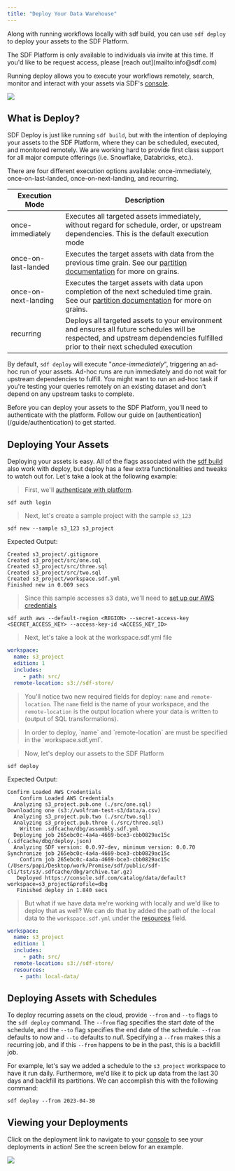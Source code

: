 ```yaml
---
title: "Deploy Your Data Warehouse"
---
```


Along with running workflows locally with sdf build, you can use `sdf deploy` to deploy your assets to the SDF Platform.

<Note>
The SDF Platform is only available to individuals via invite at this time. If you'd like to be request access, please [reach out](mailto:info@sdf.com)
</Note>

Running deploy allows you to execute your workflows remotely, search, monitor and interact with your assets via SDF's [console](https://console.sdf.xyz).

<img src="https://uploads-ssl.webflow.com/6420e53ce6ce55294b114432/642376dbe407e0510fab14fc_Screenshot%202023-03-28%20at%204.22.58%20PM.png" />

## What is Deploy?

SDF Deploy is just like running `sdf build`, but with the intention of deploying your assets to the SDF Platform, where they can be scheduled, executed, and monitored remotely. We are working hard to provide first class support for all major compute offerings (i.e. Snowflake, Databricks, etc.).

There are four different execution options available: once-immediately, once-on-last-landed, once-on-next-landing, and recurring.

| Execution Mode | Description |
| --- | --- |
| once-immediately | Executes all targeted assets immediately, without regard for schedule, order, or upstream dependencies. This is the default execution mode |
| once-on-last-landed | Executes the target assets with data from the previous time grain. See our [partition documentation](/guide/schedules#terminology) for more on grains. |
| once-on-next-landing | Executes the target assets with data upon completion of the next scheduled time grain. See our [partition documentation](/guide/schedules#terminology) for more on grains. |
| recurring | Deploys all targeted assets to your environment and ensures all future schedules will be respected, and upstream dependencies fulfilled prior to their next scheduled execution |

By default, `sdf deploy` will execute "*once-immediately*", triggering an ad-hoc run of your assets. Ad-hoc runs are run immediately and do not wait for upstream dependencies to fulfill. You might want to run an ad-hoc task if you're testing your queries remotely on an existing dataset and don't depend on any upstream tasks to complete.

<Info>
Before you can deploy your assets to the SDF Platform, you'll need to authenticate with the platform. Follow our guide on [authentication](/guide/authentication) to get started.
</Info>

## Deploying Your Assets

Deploying your assets is easy. All of the flags associated with the [sdf build](/reference/sdf-cli#sdf-build) also work with deploy, but deploy has a few extra functionalities and tweaks to watch out for. Let's take a look at the following example:

> First, we'll [authenticate with platform](/guide/authentication).
```shell
sdf auth login
```

> Next, let's create a sample project with the sample `s3_123`
```shell
sdf new --sample s3_123 s3_project
```
Expected Output:
```text
Created s3_project/.gitignore
Created s3_project/src/one.sql
Created s3_project/src/three.sql
Created s3_project/src/two.sql
Created s3_project/workspace.sdf.yml
Finished new in 0.009 secs
```

> Since this sample accesses s3 data, we'll need to [set up our AWS credentials](authentication#aws-access)
```shell
sdf auth aws --default-region <REGION> --secret-access-key <SECRET_ACCESS_KEY> --access-key-id <ACCESS_KEY_ID>
```

> Next, let's take a look at the workspace.sdf.yml file
```yaml
workspace:
  name: s3_project
  edition: 1
  includes:
     - path: src/
  remote-location: s3://sdf-store/
```
> You'll notice two new required fields for deploy: `name` and `remote-location`. The `name` field is the name of your workspace, and the `remote-location` is the output location where your data is written to (output of SQL transformations).

><Info>
>In order to deploy, `name` and `remote-location` are must be specified in the `workspace.sdf.yml`.
></Info>


> Now, let's deploy our assets to the SDF Platform
```shell
sdf deploy
```
Expected Output:
```text
Confirm Loaded AWS Credentials
    Confirm Loaded AWS Credentials
  Analyzing s3_project.pub.one (./src/one.sql)
Downloading one (s3://wolfram-test-s3/data/a.csv)
  Analyzing s3_project.pub.two (./src/two.sql)
  Analyzing s3_project.pub.three (./src/three.sql)
    Written .sdfcache/dbg/assembly.sdf.yml
  Deploying job 265ebc0c-4a4a-4669-bce3-cbb0829ac15c (.sdfcache/dbg/deploy.json)
  Analyzing SDF version: 0.0.97-dev, minimum version: 0.0.70
Synchronize job 265ebc0c-4a4a-4669-bce3-cbb0829ac15c
    Confirm job 265ebc0c-4a4a-4669-bce3-cbb0829ac15c (/Users/papi/Desktop/work/Promise/sdf/public/sdf-cli/tst/s3/.sdfcache/dbg/archive.tar.gz)
   Deployed https://console.sdf.com/catalog/data/default?workspace=s3_project&profile=dbg
   Finished deploy in 1.840 secs
```

> But what if we have data we're working with locally and we'd like to deploy that as well? We can do that by added the path of the local data to the `workspace.sdf.yml` under the [resources](/reference/sdf-yml#top-level-element-workspace) field.
```yaml
workspace:
  name: s3_project
  edition: 1
  includes:
     - path: src/
  remote-location: s3://sdf-store/
  resources:
    - path: local-data/
```

## Deploying Assets with Schedules

To deploy recurring assets on the cloud, provide `--from` and `--to` flags to the `sdf deploy` command. The `--from` flag specifies the start date of the schedule, and the `--to` flag specifies the end date of the schedule. `--from` defaults to now and `--to` defaults to *null*. Specifying a `--from` makes this a recurring job, and if this `--from` happens to be in the past, this is a backfill job. 

For example, let's say we added a schedule to the `s3_project` workspace to have it run daily. Furthermore, we'd like it to pick up data from the last 30 days and backfill its partitions. We can accomplish this with the following command:
```shell
sdf deploy --from 2023-04-30

```

## Viewing your Deployments

Click on the deployment link to navigate to your [console](https://console.sdf.com/catalog/data/default?workspace=s3_project&profile=dbg) to see your deployments in action! See the screen below for an example.

<img src="https://cdn.sdf.com/img/main-catalog-screen.png" />
